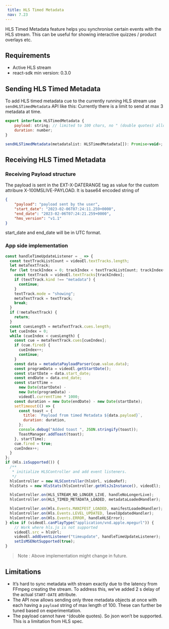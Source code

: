 ```yaml
---
 title: HLS Timed Metadata
 nav: 7.23
---
```


HLS Timed Metadata feature helps you synchronise certain events with the HLS stream. This can be useful for showing interactive quizzes / product overlays etc.

## Requirements

-   Active HLS stream
-   react-sdk min version: 0.3.0

## Sending HLS Timed Metadata

To add HLS timed metadata cue to the currently running HLS stream use `sendHLSTimedMetadata` API like this:
Currently there is a limit to send at max 3 metadata at time. 

```javascript
export interface HLSTimedMetadata {
	payload: string; // limited to 100 chars, no " (double quotes) allowed
	duration: number;
}

sendHLSTimedMetadata(metadatalist: HLSTimedMetadata[]): Promise<void>;
```

## Receiving HLS Timed Metadata
### Receiving Payload structure

The payload is sent in the EXT-X-DATERANGE tag as value for the custom attribure X-100MSLIVE-PAYLOAD. It is base64 encoded string of

```json
{
    "payload": "payload sent by the user",
    "start_date": "2023-02-06T07:24:11.259+0000",
    "end_date": "2023-02-06T07:24:21.259+0000",
    "hms_version": "v1.1"
}
```
start_date and end_date will be in UTC format.

### App side implementation

```javascript
const handleTimeUpdateListener = _ => {
  const textTrackListCount = videoEl.textTracks.length;
  let metaTextTrack;
  for (let trackIndex = 0; trackIndex < textTrackListCount; trackIndex++) {
    const textTrack = videoEl.textTracks[trackIndex];
    if (textTrack.kind !== "metadata") {
      continue;
    }
    textTrack.mode = "showing";
    metaTextTrack = textTrack;
    break;
  }
  if (!metaTextTrack) {
    return;
  }
  const cuesLength = metaTextTrack.cues.length;
  let cueIndex = 0;
  while (cueIndex < cuesLength) {
    const cue = metaTextTrack.cues[cueIndex];
    if (cue.fired) {
      cueIndex++;
      continue;
    }
    const data = metadataPayloadParser(cue.value.data);
    const programData = videoEl.getStartDate();
    const startDate = data.start_date;
    const endDate = data.end_date;
    const startTime =
      new Date(startDate) -
      new Date(programData) -
      videoEl.currentTime * 1000;
    const duration = new Date(endDate) - new Date(startDate);
    setTimeout(() => {
      const toast = {
        title: `Payload from timed Metadata ${data.payload}`,
        duration: duration,
      };
      console.debug("Added toast ", JSON.stringify(toast));
      ToastManager.addToast(toast);
    }, startTime);
    cue.fired = true;
    cueIndex++;
  }
};
if (Hls.isSupported()) {
  /**
   * initialize HLSController and add event listeners.
   */
  hlsController = new HLSController(hlsUrl, videoRef);
  hlsStats = new HlsStats(hlsController.getHlsJsInstance(), videoEl);

  hlsController.on(HLS_STREAM_NO_LONGER_LIVE, handleNoLongerLive);
  hlsController.on(HLS_TIMED_METADATA_LOADED, metadataLoadedHandler);

  hlsController.on(Hls.Events.MANIFEST_LOADED, manifestLoadedHandler);
  hlsController.on(Hls.Events.LEVEL_UPDATED, levelUpdatedHandler);
  hlsController.on(Hls.Events.ERROR, handleHLSError);
} else if (videoEl.canPlayType("application/vnd.apple.mpegurl")) {
    // Work where hls.js is not supported
    videoEl.src = hlsUrl;
    videoEl.addEventListener("timeupdate", handleTimeUpdateListener);
    setIsMSENotSupported(true);
}

```

>Note : Above implementation might change in future.

## Limitations

- It’s hard to sync metadata with stream exactly due to the latency from FFmpeg creating the stream. To address this, we’ve added 2 s delay of the actual `START-DATE` attribute.
- The API now allows sending only three metadata objects at once with each having a `payload` string of max length of 100. These can further be tuned based on experimentation.
- The payload cannot have `"`(double quotes). So json won’t be supported. This is a limitation from HLS spec.
